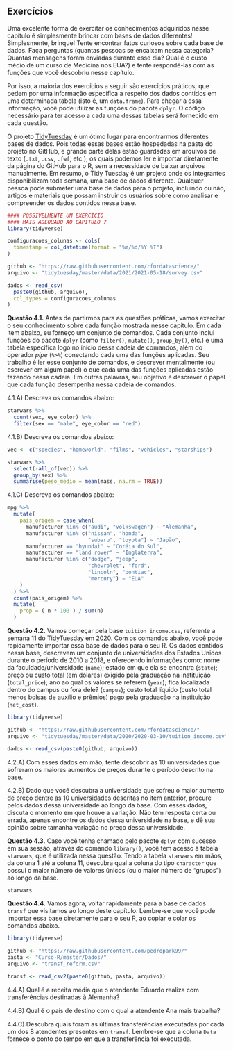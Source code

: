 



## Exercícios {.unnumbered}



Uma excelente forma de exercitar os conhecimentos adquiridos nesse capítulo é simplesmente brincar com bases de dados diferentes! Simplesmente, brinque! Tente encontrar fatos curiosos sobre cada base de dados. Faça perguntas (quantas pessoas se encaixam nessa categoria? Quantas mensagens foram enviadas durante esse dia? Qual é o custo médio de um curso de Medicina nos EUA?) e tente respondê-las com as funções que você descobriu nesse capítulo.

Por isso, a maioria dos exercícios a seguir são exercícios práticos, que pedem por uma informação específica a respeito dos dados contidos em uma determinada tabela (isto é, um `data.frame`). Para chegar a essa informação, você pode utilizar as funções do pacote `dplyr`. O código necessário para ter acesso a cada uma dessas tabelas será fornecido em cada questão.

O projeto [TidyTuesday](https://github.com/rfordatascience/tidytuesday) é um ótimo lugar para encontrarmos diferentes bases de dados. Pois todas essas bases estão hospedadas na pasta do projeto no GitHub, e grande parte delas estão guardadas em arquivos de texto (`.txt`, `.csv`, `.fwf`, etc.), os quais podemos ler e importar diretamente da página do GitHub para o R, sem a necessidade de baixar arquivos manualmente. Em resumo, o Tidy Tuesday é um projeto onde os integrantes disponibilizam toda semana, uma base de dados diferente. Qualquer pessoa pode submeter uma base de dados para o projeto, incluindo ou não, artigos e materiais que possam instruir os usuários sobre como analisar e compreender os dados contidos nessa base.



```r
#### POSSIVELMENTE UM EXERCÍCIO 
#### MAIS ADEQUADO AO CAPÍTULO 7
library(tidyverse)

configuracoes_colunas <- cols(
  timestamp = col_datetime(format = "%m/%d/%Y %T")
)

github <- "https://raw.githubusercontent.com/rfordatascience/"
arquivo <- "tidytuesday/master/data/2021/2021-05-18/survey.csv"

dados <- read_csv(
  paste0(github, arquivo),
  col_types = configuracoes_colunas
)
```






**Questão 4.1.** Antes de partirmos para as questões práticas, vamos exercitar o seu conhecimento sobre cada função mostrada nesse capítulo. Em cada item abaixo, eu forneço um conjunto de comandos. Cada conjunto inclui funções do pacote `dplyr` (como `filter()`, `mutate()`, `group_by()`, etc.) e uma tabela específica logo no início dessa cadeia de comandos, além do operador *pipe* (` %>% `) conectando cada uma das funções aplicadas. Seu trabalho é ler esse conjunto de comandos, e descrever mentalmente (ou escrever em algum papel) o que cada uma das funções aplicadas estão fazendo nessa cadeia. Em outras palavras, seu objetivo é descrever o papel que cada função desempenha nessa cadeia de comandos.


4.1.A) Descreva os comandos abaixo:

```r
starwars %>% 
  count(sex, eye_color) %>% 
  filter(sex == "male", eye_color == "red")
```



4.1.B) Descreva os comandos abaixo:


```r
vec <- c("species", "homeworld", "films", "vehicles", "starships")

starwars %>% 
  select(-all_of(vec)) %>% 
  group_by(sex) %>% 
  summarise(peso_medio = mean(mass, na.rm = TRUE))
```



4.1.C) Descreva os comandos abaixo:

```r
mpg %>% 
  mutate(
    pais_origem = case_when(
      manufacturer %in% c("audi", "volkswagen") ~ "Alemanha",
      manufacturer %in% c("nissan", "honda",
                          "subaru", "toyota") ~ "Japão",
      manufacturer == "hyundai" ~ "Coréia do Sul",
      manufacturer == "land rover" ~ "Inglaterra",
      manufacturer %in% c("dodge", "jeep", 
                          "chevrolet", "ford",
                          "lincoln", "pontiac",
                          "mercury") ~ "EUA"
    )
  ) %>% 
  count(pais_origem) %>% 
  mutate(
    prop = ( n * 100 ) / sum(n)
  )
```






**Questão 4.2.** Vamos começar pela base `tuition_income.csv`, referente a semana 11 do TidyTuesday em 2020. Com os comandos abaixo, você pode rapidamente importar essa base de dados para o seu R. Os dados contidos nessa base, descrevem um conjunto de universidades dos Estados Unidos durante o período de 2010 a 2018, e oferecendo informações como: nome da faculdade/universidade (`name`); estado em que ela se encontra (`state`); preço ou custo total (em dólares) exigido pela graduação na instituição (`total_price`); ano ao qual os valores se referem (`year`); fica localizada dentro do campus ou fora dele? (`campus`); custo total líquido (custo total menos bolsas de auxílio e prêmios) pago pela graduação na instituição (`net_cost`).


```r
library(tidyverse)

github <- "https://raw.githubusercontent.com/rfordatascience/"
arquivo <- "tidytuesday/master/data/2020/2020-03-10/tuition_income.csv"

dados <- read_csv(paste0(github, arquivo))
```




4.2.A) Com esses dados em mão, tente descobrir as 10 universidades que sofreram os maiores aumentos de preços durante o período descrito na base.


4.2.B) Dado que você descubra a universidade que sofreu o maior aumento de preço dentre as 10 universidades descritas no item anterior, procure pelos dados dessa universidade ao longo da base. Com esses dados, discuta o momento em que houve a variação. Não tem resposta certa ou errada, apenas encontre os dados dessa universidade na base, e dê sua opinião sobre tamanha variação no preço dessa universidade.




**Questão 4.3.** Caso você tenha chamado pelo pacote `dplyr` com sucesso em sua sessão, através do comando `library()`, você tem acesso à tabela `starwars`, que é utilizada nessa questão. Tendo a tabela `starwars` em mãos, da coluna 1 até a coluna 11, descubra qual a coluna do tipo `character` que possui o maior número de valores únicos (ou o maior número de "grupos") ao longo da base.


```r
starwars
```




**Questão 4.4.** Vamos agora, voltar rapidamente para a base de dados `transf` que visitamos ao longo deste capítulo. Lembre-se que você pode importar essa base diretamente para o seu R, ao copiar e colar os comandos abaixo.

```r
library(tidyverse)

github <- "https://raw.githubusercontent.com/pedropark99/"
pasta <- "Curso-R/master/Dados/"
arquivo <- "transf_reform.csv"

transf <- read_csv2(paste0(github, pasta, arquivo))
```


4.4.A) Qual é a receita média que o atendente Eduardo realiza com transferências destinadas à Alemanha?


4.4.B) Qual é o país de destino com o qual a atendente Ana mais trabalha?


4.4.C) Descubra quais foram as últimas transferências executadas por cada um dos 8 atendentes presentes em `transf`. Lembre-se que a coluna `Data` fornece o ponto do tempo em que a transferência foi executada.









